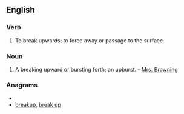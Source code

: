 ==English==

===Verb===
{{en-verb|upbreaks|upbreaking|upbroke|upbroken}}

# {{intransitive}} To break upwards; to force away or passage to the surface.

===Noun===
{{en-noun}}

# A breaking upward or bursting forth; an upburst. - [[Mrs. Browning]]

===Anagrams===
* {{alphagram|abekpru}}
* [[breakup#English|breakup]], [[break up#English|break up]]